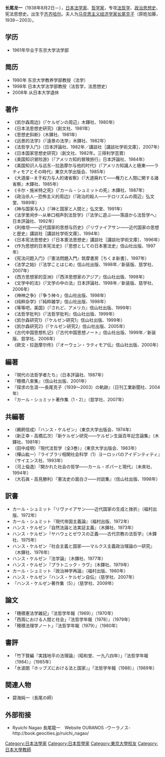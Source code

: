 {{Untranslated-jargon}}
{{Japanese|japanese=長尾 龍一|kana=ながお りゅういち|romaji=Nagao Ryuichi}}
'''长尾龙一'''（1938年8月2日－），[[日本|日本]][[法学家|法学家]]、[[哲学家|哲学家]]，专攻[[法哲学|法哲学]]、[[政治思想史|政治思想史]]、宪法思想史。出生于[[齐齐哈尔|齐齐哈尔]]。夫人为[[马克思主义|马克思主义]][[经济学家|经济学家]][[长尾克子|长尾克子]]（原姓加藤，1939－2003）。

==学历==
*1961年毕业于东京大学法学部

==简历==
*1980年 东京大学教养学部教授（法学）
*1998年 日本大学法学部教授（法哲学，法思想史）
*2008年 从日本大学退休

==著作==
*《凯尔森周边》（『ケルゼンの周辺』木鐸社、1980年）
*《日本法思想史研究》（創文社、1981年）
*《思想史斜断》（木鐸社、1981年）
*《远景的法学》（『遠景の法学』木鐸社、1982年）
*《法哲学入门》（日本評論社、1982年／講談社［講談社学術文庫］、2007年）
*《日本国家思想史研究》（創文社、1982年。三得利学芸賞）
*《美国知识冒险游》（『アメリカ知的冒険旅行』日本評論社、1984年）
*《美国知识人与远东--拉逖摩尔与他的时代》（『アメリカ知識人と極東——ラティモアとその時代』東京大学出版会、1985年）
*《大道废--关于权力与人的诸省察》（『大道廃れて——権力と人間に関する諸省察』木鐸社、1985年）
*《卡尔・施米特之死》（『カール・シュミットの死』木鐸社、1987年）
*《政治杀人--恐怖主义的周边》（『政治的殺人——テロリズムの周辺』弘文堂、1989年）
*《神与国家与人》（『神と国家と人間と』弘文堂、1991年）
*《法学里闲步--从单口相声到法哲学》（『法学に遊ぶ——落語から法哲学へ』日本評論社、1992年）
*《利维坦——近代国家的思想与历史》（『リヴァイアサン——近代国家の思想と歴史』講談社［講談社学術文庫］、1994年）
*《日本宪法思想史》（『日本憲法思想史』講談社［講談社学術文庫］、1996年）
*《作为思想的日本宪法史》（『思想としての日本憲法史』信山社出版、1997年）
*《宪法问题入门》（『憲法問題入門』筑摩書房［ちくま新書］、1997年）
*《法学之始》（『法学ことはじめ』信山社出版、1998年／新装版、慈学社、2007年）
*《西方思想家的亚洲》（『西洋思想家のアジア』信山社出版、1998年）
*《文学中的法》（『文学の中の法』日本評論社、1998年／新装版、慈学社、2006年）
*《神神之争》（『争う神々』信山社出版、1998年）
*《纯粹杂学》（『純粋雑学』信山社出版、1998年）
*《等等吧，美国》（『されど、アメリカ』信山社出版、1999年）
*《法哲学批判》（『法哲学批判』信山社出版、1999年）
*《凯尔森研究1》（『ケルゼン研究1』信山社出版、1999年）
*《凯尔森研究2》（『ケルゼン研究2』信山社出版、2005年）
*《古代中国思想札记》（『古代中国思想ノート』信山社出版、1999年／新装版、慈学社、2006年）
*《欧文・拉逖摩尔传》（『オーウェン・ラティモア伝』信山社出版、2000年）

==編著==
*『現代の法哲学者たち』（日本評論社、1987年）
*『穂積八束集』（信山社出版、2001年）
*『探求の生涯-―長尾克子（1939～2003）の軌跡』（日刊工業新聞社、2004年）
*『カール・シュミット著作集（1・2）』（慈学社、2007年）

==共編著==
*（鵜飼信成）『ハンス・ケルゼン』（東京大学出版会、1974年）
*（新正幸・高橋広次）『新ケルゼン研究——ケルゼン生誕百年記念論集』（木鐸社、1981年）
*（田中成明）『現代法哲学（全3巻）』（東京大学出版会、1983年）
*（樺山紘一）『ライブラリ相関社会科学（1）ヨーロッパのアイデンティティ』（サイエンス社、1993年）
*（河上倫逸）『開かれた社会の哲学——カール・ポパーと現代』（未來社、1994年）
*（大石眞・高見勝利）『憲法史の面白さ——対談集』（信山社出版、1998年）

== 訳書==
*カール・シュミット『リヴァイアサン——近代国家の生成と挫折』（福村出版、1972年）
*カール・シュミット『現代帝国主義論』（福村出版、1972年）
*ハンス・ケルゼン『自然法論と法実証主義』（木鐸社、1973年）
*ハンス・ケルゼン『ヤハウェとゼウスの正義——古代宗教の法哲学』（木鐸社、1975年）
*ハンス・ケルゼン『社会主義と国家——マルクス主義政治理論の一研究』（木鐸社、1976年）
*ハンス・ケルゼン『法学論』（木鐸社、1977年）
*ハンス・ケルゼン『プラトニック・ラヴ』（木鐸社、1979年）
*カール・シュミット『政治神学再論』（福村出版、1980年）
*ハンス・ケルゼン『ハンス・ケルゼン自伝』（慈学社、2007年）
*『ハンス・ケルゼン著作集（5）』（慈学社、2009年）

== 論文==
*「穗積憲法学雑記」『法哲学年報（1969）』（1970年）
*「西周における人間と社会」『法哲学年報（1978）』（1979年）
*「穂積法理学ノート」『法哲学年報（1979）』（1980年）

== 書評==
*「竹下賢編『実践地平の法理論』（昭和堂、一九八四年）」『法哲学年報（1984）』（1985年）
*「水波朗『ホッブズにおける法と国家』」『法哲学年報（1988）』（1989年）

== 関連人物 ==
*碧海純一（長尾の師）

== 外部衔接 ==
*Ryuichi Nagao 長尾龍一　Website OURANOS -ウーラノス-http://book.geocities.jp/ruichi_nagao/

[[Category:日本法學家|Category:日本法學家]]
[[Category:日本哲學家|Category:日本哲學家]]
[[Category:東京大學校友|Category:東京大學校友]]
[[Category:日本大學教師|Category:日本大學教師]]